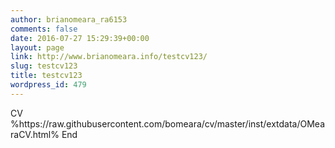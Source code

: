 ```yaml
---
author: brianomeara_ra6153
comments: false
date: 2016-07-27 15:29:39+00:00
layout: page
link: http://www.brianomeara.info/testcv123/
slug: testcv123
title: testcv123
wordpress_id: 479
---
```


CV
%https://raw.githubusercontent.com/bomeara/cv/master/inst/extdata/OMearaCV.html%
End
